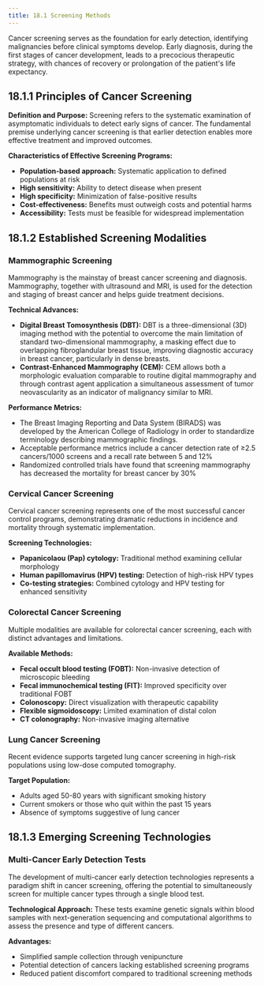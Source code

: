 ```yaml
---
title: 18.1 Screening Methods
---
```





Cancer screening serves as the foundation for early detection, identifying malignancies before clinical symptoms develop. Early diagnosis, during the first stages of cancer development, leads to a precocious therapeutic strategy, with chances of recovery or prolongation of the patient's life expectancy.

## 18.1.1 Principles of Cancer Screening

**Definition and Purpose:**
Screening refers to the systematic examination of asymptomatic individuals to detect early signs of cancer. The fundamental premise underlying cancer screening is that earlier detection enables more effective treatment and improved outcomes.

**Characteristics of Effective Screening Programs:**
- **Population-based approach:** Systematic application to defined populations at risk
- **High sensitivity:** Ability to detect disease when present
- **High specificity:** Minimization of false-positive results
- **Cost-effectiveness:** Benefits must outweigh costs and potential harms
- **Accessibility:** Tests must be feasible for widespread implementation

## 18.1.2 Established Screening Modalities

### Mammographic Screening

Mammography is the mainstay of breast cancer screening and diagnosis. Mammography, together with ultrasound and MRI, is used for the detection and staging of breast cancer and helps guide treatment decisions.

**Technical Advances:**
- **Digital Breast Tomosynthesis (DBT):** DBT is a three-dimensional (3D) imaging method with the potential to overcome the main limitation of standard two-dimensional mammography, a masking effect due to overlapping fibroglandular breast tissue, improving diagnostic accuracy in breast cancer, particularly in dense breasts.
- **Contrast-Enhanced Mammography (CEM):** CEM allows both a morphologic evaluation comparable to routine digital mammography and through contrast agent application a simultaneous assessment of tumor neovascularity as an indicator of malignancy similar to MRI.

**Performance Metrics:**
- The Breast Imaging Reporting and Data System (BIRADS) was developed by the American College of Radiology in order to standardize terminology describing mammographic findings.
- Acceptable performance metrics include a cancer detection rate of ≥2.5 cancers/1000 screens and a recall rate between 5 and 12%
- Randomized controlled trials have found that screening mammography has decreased the mortality for breast cancer by 30%

### Cervical Cancer Screening

Cervical cancer screening represents one of the most successful cancer control programs, demonstrating dramatic reductions in incidence and mortality through systematic implementation.

**Screening Technologies:**
- **Papanicolaou (Pap) cytology:** Traditional method examining cellular morphology
- **Human papillomavirus (HPV) testing:** Detection of high-risk HPV types
- **Co-testing strategies:** Combined cytology and HPV testing for enhanced sensitivity

### Colorectal Cancer Screening

Multiple modalities are available for colorectal cancer screening, each with distinct advantages and limitations.

**Available Methods:**
- **Fecal occult blood testing (FOBT):** Non-invasive detection of microscopic bleeding
- **Fecal immunochemical testing (FIT):** Improved specificity over traditional FOBT
- **Colonoscopy:** Direct visualization with therapeutic capability
- **Flexible sigmoidoscopy:** Limited examination of distal colon
- **CT colonography:** Non-invasive imaging alternative

### Lung Cancer Screening

Recent evidence supports targeted lung cancer screening in high-risk populations using low-dose computed tomography.

**Target Population:**
- Adults aged 50-80 years with significant smoking history
- Current smokers or those who quit within the past 15 years
- Absence of symptoms suggestive of lung cancer

## 18.1.3 Emerging Screening Technologies

### Multi-Cancer Early Detection Tests

The development of multi-cancer early detection technologies represents a paradigm shift in cancer screening, offering the potential to simultaneously screen for multiple cancer types through a single blood test.

**Technological Approach:**
These tests examine genetic signals within blood samples with next-generation sequencing and computational algorithms to assess the presence and type of different cancers.

**Advantages:**
- Simplified sample collection through venipuncture
- Potential detection of cancers lacking established screening programs
- Reduced patient discomfort compared to traditional screening methods
